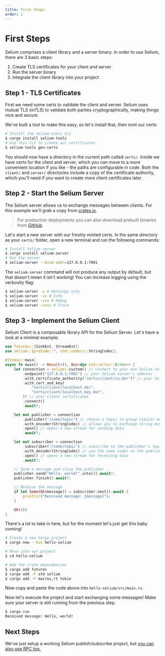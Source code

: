 ```yaml
---
title: First Steps
order: 1
---
```


# First Steps

Selium comprises a client library and a server binary. In order to use Selium, there are 3 basic
steps:

1. Create TLS certificates for your client and server
2. Run the server binary
3. Integrate the client library into your project

## Step 1 - TLS Certificates

First we need some certs to validate the client and server. Selium uses mutual TLS (_mTLS_) to
validate both parties cryptographically, making things nice and secure.

We've built a tool to make this easy, so let's install that, then mint our certs:

```bash
# Install the selium-tools CLI
$ cargo install selium-tools
# Use this CLI to create our certificates
$ selium-tools gen-certs
```

You should now have a directory in the current path called `certs/`. Inside we have certs for
the client and server, which you can move to a more convenient location if you like - the paths are
configurable in code. Both the `client/` and `server/` directories include a copy of the
certificate authority, which you'll need if you want to create more client certificates later.

## Step 2 - Start the Selium Server

The Selium server allows us to exchange messages between clients. For this example we'll grab a
copy from [crates.io](https://crates.io/crates/selium-server).

> For production deployments you can also download prebuilt binaries from
> [GitHub](https://github.com/orgs/seliumlabs/packages?repo_name=selium).

Let's start a new server with our freshly minted certs. In the same directory as your `certs/`
folder, open a new terminal and run the following commands:

```bash
# Install Selium server
$ cargo install selium-server
# Run the server
$ selium-server --bind-addr=127.0.0.1:7001
```

The `selium-server` command will not produce any output by default, but that doesn't mean it
isn't working! You can increase logging using the verbosity flag:

```bash
$ selium-server -v # Warnings only
$ selium-server -vv # Info
$ selium-server -vvv # Debug
$ selium-server -vvvv # Trace
```

## Step 3 - Implement the Selium Client

Selium Client is a composable library API for the Selium Server. Let's have a look at a minimal
example:

```rust
use futures::{SinkExt, StreamExt};
use selium::{prelude::*, std::codecs::StringCodec};

#[tokio::main]
async fn main() -> Result<(), Box<dyn std::error::Error>> {
    let connection = selium::custom() // connect to your own Selium server
        .endpoint("127.0.0.1:7001") // your Selium server's address
        .with_certificate_authority("certs/client/ca.der")? // your Selium cert authority
        .with_cert_and_key(
            "certs/client/localhost.der",
            "certs/client/localhost.key.der",
        )? // your client certificates
        .connect()
        .await?;

    let mut publisher = connection
        .publisher("/some/topic") // choose a topic to group similar messages together
        .with_encoder(StringCodec) // allows you to exchange string messages between clients
        .open() // opens a new stream for sending data
        .await?;

    let mut subscriber = connection
        .subscriber("/some/topic") // subscribe to the publisher's topic
        .with_decoder(StringCodec) // use the same codec as the publisher
        .open() // opens a new stream for receiving data
        .await?;

    // Send a message and close the publisher
    publisher.send("Hello, world!".into()).await?;
    publisher.finish().await?;

    // Receive the message
    if let Some(Ok(message)) = subscriber.next().await {
        println!("Received message: {message}");
    }

    Ok(())
}
```

There's a lot to take in here, but for the moment let's just get this baby running!

```bash
# Create a new Cargo project
$ cargo new --bin hello-selium

# Move into our project
$ cd hello-selium

# Add the crate dependencies
$ cargo add futures
$ cargo add -F std selium
$ cargo add -F macros,rt tokio
```

Now copy and paste the code above into `hello-selium/src/main.rs`.

Now let's execute the project and start exchanging some messages! Make sure your server is still
running from the previous step.

```bash
$ cargo run
Received message: Hello, world!
```

## Next Steps

We've just setup a working Selium publish/subscribe project, but [you can also use RPC too.](./request_reply.md)
